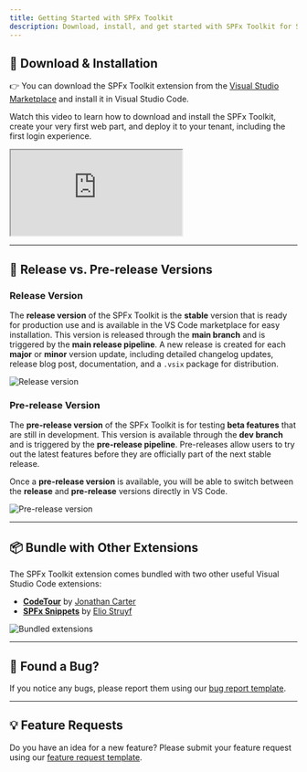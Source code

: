 ```yaml
---
title: Getting Started with SPFx Toolkit
description: Download, install, and get started with SPFx Toolkit for SharePoint Framework development.
---
```


## 🎁 Download & Installation

👉 You can download the SPFx Toolkit extension from the [Visual Studio Marketplace](https://marketplace.visualstudio.com/items?itemName=m365pnp.viva-connections-toolkit) and install it in Visual Studio Code.

Watch this video to learn how to download and install the SPFx Toolkit, create your very first web part, and deploy it to your tenant, including the first login experience.

<iframe src="https://www.youtube.com/embed/cnSJ7xF9dzE?si=mCF7X2QTThMDgTts&amp;start=317" title="Getting Started with SharePoint Framework with SPFx Toolkit" allowfullscreen> </iframe>

---

## 🔖 Release vs. Pre-release Versions

### Release Version

The **release version** of the SPFx Toolkit is the **stable** version that is ready for production use and is available in the VS Code marketplace for easy installation. This version is released through the **main branch** and is triggered by the **main release pipeline**. A new release is created for each **major** or **minor** version update, including detailed changelog updates, release blog post, documentation, and a `.vsix` package for distribution.

![Release version](../../../assets/images/release-version.png)

### Pre-release Version

The **pre-release version** of the SPFx Toolkit is for testing **beta features** that are still in development. This version is available through the **dev branch** and is triggered by the **pre-release pipeline**. Pre-releases allow users to try out the latest features before they are officially part of the next stable release.

Once a **pre-release version** is available, you will be able to switch between the **release** and **pre-release** versions directly in VS Code. 

![Pre-release version](../../../assets/images/pre-release-version.png)

---

## 📦 Bundle with Other Extensions

The SPFx Toolkit extension comes bundled with two other useful Visual Studio Code extensions:

- **[CodeTour](https://marketplace.visualstudio.com/items?itemName=vsls-contrib.codetour)** by [Jonathan Carter](https://marketplace.visualstudio.com/publishers/vsls-contrib)
- **[SPFx Snippets](https://marketplace.visualstudio.com/items?itemName=eliostruyf.spfx-snippets)** by [Elio Struyf](https://marketplace.visualstudio.com/publishers/eliostruyf)

![Bundled extensions](../../../assets/images/release-bundle.png)

---

## 🐞 Found a Bug?

If you notice any bugs, please report them using our [bug report template](https://github.com/pnp/vscode-viva/issues/new?template=bug-report.yml).

---

## 💡 Feature Requests

Do you have an idea for a new feature? Please submit your feature request using our [feature request template](https://github.com/pnp/vscode-viva/issues/new?template=feature-request.yml).
